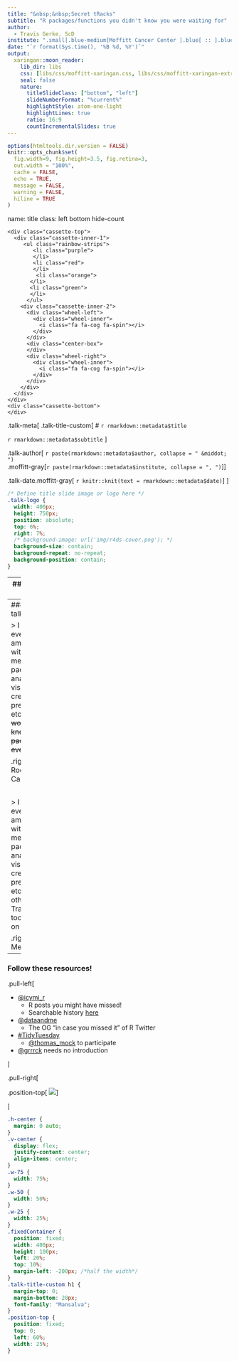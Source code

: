 ```yaml
---
title: "&nbsp;&nbsp;Secret tRacks"
subtitle: "R packages/functions you didn't know you were waiting for"
author:
  - Travis Gerke, ScD
institute: ".small[.blue-medium[Moffitt Cancer Center ].blue[ :: ].blue-light[Health Informatics]]"
date: "`r format(Sys.time(), '%B %d, %Y')`"
output:
  xaringan::moon_reader:
    lib_dir: libs
    css: [libs/css/moffitt-xaringan.css, libs/css/moffitt-xaringan-extra.css, libs/css/cassette.css]
    seal: false
    nature:
      titleSlideClass: ["bottom", "left"]
      slideNumberFormat: "%current%"
      highlightStyle: atom-one-light
      highlightLines: true
      ratio: 16:9
      countIncrementalSlides: true
---
```


```r
options(htmltools.dir.version = FALSE)
knitr::opts_chunk$set(
  fig.width=9, fig.height=3.5, fig.retina=3,
  out.width = "100%",
  cache = FALSE,
  echo = TRUE,
  message = FALSE, 
  warning = FALSE, 
  hiline = TRUE
)
```

name: title
class: left bottom hide-count

<!-- Title Slide -->

<!-- cassette css credit: https://codepen.io/wangchristy/pen/EjdOzK --> 
<link href="https://netdna.bootstrapcdn.com/font-awesome/4.0.3/css/font-awesome.css" rel="stylesheet">
  <div class="fixedContainer">
    <div class="cassette-top">
      <div class="cassette-inner-1">
         <ul class="rainbow-strips">
            <li class="purple">
            </li>
            <li class="red">
            </li>
             <li class="orange">
           </li>
           <li class="green">
           </li>
          </ul>
        <div class="cassette-inner-2">
          <div class="wheel-left">
            <div class="wheel-inner">
              <i class="fa fa-cog fa-spin"></i>
            </div>
          </div>
          <div class="center-box">
          </div>
          <div class="wheel-right">
            <div class="wheel-inner">
              <i class="fa fa-cog fa-spin"></i>
            </div>
          </div>
        </div>
      </div>
    </div>
    <div class="cassette-bottom">
    </div>
  </div>

<link rel="stylesheet" href="https://fonts.googleapis.com/css?family=Mansalva">
.talk-meta[
.talk-title-custom[
# `r rmarkdown::metadata$title`

`r rmarkdown::metadata$subtitle`
]

.talk-author[
`r paste(rmarkdown::metadata$author, collapse = " &middot; ")`<br>
.moffitt-gray[`r paste(rmarkdown::metadata$institute, collapse = ", ")`]
]

.talk-date.moffitt-gray[
`r knitr::knit(text = rmarkdown::metadata$date)`
]
]


    
```css
/* Define title slide image or logo here */
.talk-logo {
  width: 400px;
  height: 750px;
  position: absolute;
  top: 6%;
  right: 7%;
  /* background-image: url('img/r4ds-cover.png'); */
  background-size: contain;
  background-repeat: no-repeat;
  background-position: contain;
}
```

---
### Why this talk?

> I believe every time I am in meeting with Travis, he mentions R packages to analyze & visualize data, create fancy presentations, etc.  In other words, Travis knows R packages for everything.

.right[.small[&#x2014; Rodrigo Carvajal]]

---
### Why this talk?

> I believe every time I am in meeting with Travis, he mentions R packages to analyze & visualize data, create fancy presentations, etc.  <strike>In other words, Travis knows R packages for everything.</strike>

.right[.small[&#x2014; Rodrigo Carvajal]]

<br>

> I believe every time I am in meeting with Travis, he mentions R packages to analyze & visualize data, create fancy presentations, etc.  .red[In other words, Travis spends too much time on Twitter.]

.right[.small[&#x2014; Me]]

---
### Follow these resources!

.pull-left[

- [@icymi_r](https://twitter.com/icymi_r)
  - R posts you might have missed!
  - Searchable history [here](https://alastairrushworth.github.io/searchable/searchable.html)
  
- [@dataandme](https://twitter.com/dataandme)  
  - The OG "in case you missed it" of R Twitter

- [&#35;TidyTuesday](https://twitter.com/search?q=%23TidyTuesday)
  - [@thomas_mock](https://twitter.com/thomas_mock) to participate

- [@grrrck](https://twitter.com/grrrck/) needs no introduction

]

.pull-right[

.position-top[
![](images/tidytuesday.png)
]

]

```css
.h-center {
  margin: 0 auto;
}
.v-center {
  display: flex;
  justify-content: center;
  align-items: center;
}
.w-75 {
  width: 75%;
}
.w-50 {
  width: 50%;
}
.w-25 {
  width: 25%;
}
.fixedContainer {
  position: fixed;
  width: 400px;
  height: 100px;
  left: 20%;
  top: 10%;
  margin-left: -200px; /*half the width*/
}
.talk-title-custom h1 {
  margin-top: 0;
  margin-bottom: 20px;
  font-family: "Mansalva";
}
.position-top {
  position: fixed;
  top: 0;
  left: 60%;
  width: 25%;
}
```
